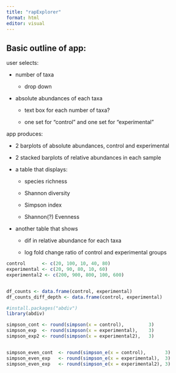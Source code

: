 ```yaml
---
title: "rapExplorer"
format: html
editor: visual
---
```


## Basic outline of app:

user selects:

-   number of taxa

    -   drop down

-   absolute abundances of each taxa

    -   text box for each number of taxa?

    -   one set for "control" and one set for "experimental"

app produces:

-   2 barplots of absolute abundances, control and experimental

-   2 stacked barplots of relative abundances in each sample

-   a table that displays:

    -   species richness

    -   Shannon diversity

    -   Simpson index

    -   Shannon(?) Evenness

-   another table that shows

    -   dif in relative abundance for each taxa

    -   log fold change ratio of control and experimental groups

```r

control      <- c(20, 100, 10, 40, 80) 
experimental <- c(20, 90, 80, 10, 60)
experimental2 <- c(200, 900, 800, 100, 600)


df_counts <- data.frame(control, experimental)
df_counts_diff_depth <- data.frame(control, experimental)
```

```r

#install.packages("abdiv")
library(abdiv)

```

```r
simpson_cont <- round(simpson(x = control),         3)
simpson_exp  <- round(simpson(x = experimental),    3)
simpson_exp2 <- round(simpson(x = experimental2),   3)


simpson_even_cont  <- round(simpson_e(x = control),       3)
simpson_even_exp   <- round(simpson_e(x = experimental),  3)
simpson_even_exp   <- round(simpson_e(x = experimental2), 3)





```

```r

```
